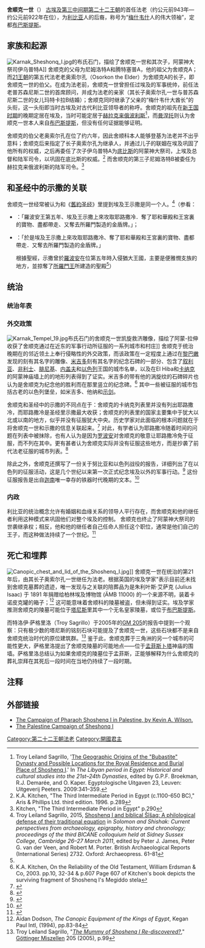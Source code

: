 {{Pharaoh Infobox 
| Name = 舍顺克一世
| Image = Sphinx of king Sheshonk.jpg
| Caption = 舍顺克一世的狮身人面像，现藏[[布鲁克林博物馆|布鲁克林博物馆]]
|ImageSize = 300
| Prenomen = Hedjkheperre Setepenre<br><br>''{{Unicode|ḥḏ-ḫpr-Rˁ stp.n-Rˁ}}''<br>“光芒四射是[[拉神|拉神]]的显像, 拉神的所选”<br><hiero>M23:t-L2:t-<-N5-S1-L1-N5-U19:N35-></hiero>
| NomenHiero=
| Nomen = Shoshenq Meriamun 舍顺克·梅里阿蒙<br>''{{Unicode|Ššnq mrj Jmn}}''<br>“阿蒙神钟爱的舍顺克”<br><hiero>G39-N5-<-M17-Y5:N35:N36-M8:M8-N35:N29-></hiero><br>'''转写：'''<br>Shoshenq Meriamun Netjerheqaiunu 舍顺克·梅里阿蒙·尼特杰赫凯乌努<br>''{{Unicode|Ššnq mrj Jmn nṯr hq3 Iwnw}}''<br>“阿蒙神钟爱的舍顺克，[[赫里奥波里斯|赫里奥波里斯]]的神圣统治者”<br><hiero>G39-N5-<-M8:M8-N35:N29-M17-Y5:N35:U7-R8-S38-O28-></hiero>|
 horus = Kanakht Meryre Sekhafemnisuterzematawy<br>''{{Unicode|kȝ nḫt mrj-Rˁ sḫˁj.f-m-nsw-r-zm3-t3wj}}''<br>“强壮的公牛，[[拉_(埃及神祇)|拉神]]笃爱者，合并二地的王者”
| horus_hiero = <hiero>E2:D36-N5:U7-s-N28:D36-I9:Aa13-M23:D21-M15:N19</hiero>
| nebty = Khaemsekhemtimihorsaaest Sehotepnetjeruemmaat<br>''{{Unicode|ḫˁj-m-sḫmtj-mj-Ḥr-z3-3st sḥtp-nṯrw-m-M3ˁt}}''<br>“以[[伊西斯|伊西斯]]的儿子[[荷鲁斯|荷鲁斯]]显现的双王冠，[[玛亚特|玛亚特]]神满意者”
| nebty_hiero = <hiero>-N28:D36:Aa13-S6-W19-G5-H8:Z1-Q1-X1:H8-S29-R4:X1*Q3-X1:Z2-R8-G17-H6</hiero>
| golden = Sekhempehti Huipedjut-9 Wernekhtutaunebu <br>''{{Unicode|sḫm-pḥtj ḥwj-pḏt-psḏt wr-nḫtw-(m)-t3w-nbw}}''<br>''He whose mighty power vanquishes the nine bows <small>(enemies of Egypt)</small>, he who is great of victories in all countries''
| golden_hiero = <hiero>-S42-F9:F9-V28-A24-D40-T10:THREE:THREE*THREE-G36:D21-n:xt:x*t-Z2:D40-N17:N17:N17-V30:Z7*THREE-</hiero>
| Reign = 约公元前943年——约公元前922年<ref>R. Krauss & D.A. Warburton "Chronological Table for the Dynastic Period" in Erik Hornung, Rolf Krauss & David Warburton (editors), ''Ancient Egyptian Chronology (Handbook of Oriental Studies)'', Brill, 2006. p.493</ref>
| Dynasty = [[第二十二王朝|第二十二王朝]] 
| Predecessor = [[普苏森尼斯二世|普苏森尼斯二世]]（[[第二十一王朝|第二十一王朝]]）
| Successor = [[奥索尔孔一世|奥索尔孔一世]]
| Spouse= 
{{plainlist|
*{{link-en|帕塔瑞斯尼斯|Patareshnes}}
*{{link-en|卡洛玛玛A|Karomama A}}
}}
| children       =
{{plainlist|
*[[奥索尔孔一世|奥索尔孔一世]]
*伊乌普特A
*尼姆洛特B
}}
| Father = 尼姆洛特A
| Mother = 腾特塞普A 
| Died = 约公元前922年
| Burial =
}}
'''舍顺克一世'''（{{lang-en| Sheshonk I }}） [[古埃及|古埃及]][[第三中间期|第三中间期]][[第二十二王朝|第二十二王朝]]的首任法老（约公元前943年—约公元前922年在位），为[[利比亚|利比亚]]人的后裔，称号为“[[梅什韦什|梅什韦什]]人的伟大领袖”，定都[[布巴斯提斯|布巴斯提斯]]。

==家族和起源==
[[File:Karnak_Sheshonq_I.jpg|thumb]]的布氏石门，描绘了舍顺克一世和其次子，阿蒙神大祭司伊乌普特A]]
舍顺克的父母为尼姆洛特A和腾特塞普A，他的祖父为舍顺克A；而[[埃及第二十一王朝|21王朝]]的第五代法老老奥索尔孔（Osorkon the Elder）为舍顺克A的长子，即舍顺克一世的伯父。在成为法老前，舍顺克一世曾担任过埃及的军事统帅，前任法老普苏森尼斯二世的首席顾问，并成为法老的亲家（其长子奥索尔孔一世与普苏森尼斯二世的女儿玛特卡拉B结婚）；舍顺克同时继承了父亲的“梅什韦什大酋长”的头衔，这一头衔即当时古埃及对古代利比亚领导者的称呼。舍顺克的祖先在[[新王国时期|新王国时期]]的晚期定居在埃及，当时可能定居于[[赫拉克来俄波利斯|赫拉克来俄波利斯]]<ref>Troy Leiland Sagrillo, '[https://cronfa.swan.ac.uk/Record/cronfa11518 The Geographic Origins of the "Bubastite" Dynasty and Possible Locations for the Royal Residence and Burial Place of Shoshenq I].' In ''The Libyan period in Egypt: Historical and cultural studies into the 21st–24th Dynasties'', edited by G.P.F. Broekman, R.J. Demarée, and O. Kaper. Egyptologische Uitgaven 23, Leuven: Uitgeverij Peeters. 2009:341–359.</ref>，而[[曼涅托|曼涅托]]则认为舍顺克一世本人来自[[布巴斯提斯|布巴斯提斯]]，但没有任何证据能够证明。

舍顺克的伯父老奥索尔孔在位了约六年，因此舍顺科本人能够登基为法老并不出乎意料；舍顺克后来指定了长子奥索尔孔为继承人，并通过儿子的联姻在埃及巩固了他所有的权威，之后再委任了次子伊乌普特A为[[底比斯|底比斯]]的阿蒙神大祭司，上埃及总督和陆军司令，以巩固在底比斯的权威。<ref>K.A. Kitchen, "The Third Intermediate Period in Egypt (c.1100-650 BC)," Aris & Phillips Ltd. third edition. 1996. p.289</ref> 而舍顺克的第三子尼姆洛特B被委任为赫拉克来俄波利斯的陆军司令。<ref>Kitchen, "The Third Intermediate Period in Egypt" p.290</ref>
{{clear}}
==和圣经中的示撒的关联==
舍顺克一世经常被认为和《[[舊約全書|舊約]][[圣经|圣经]]》里提到埃及王示撒是同一个人。<ref>Troy Leiland Sagrillo, 2015, [https://cronfa.swan.ac.uk/Record/cronfa13642 Shoshenq I and biblical Šîšaq: A philological defense of their traditional equation] in ''Solomon and Shishak: Current perspectives from archaeology, epigraphy, history and chronology; proceedings of the third BICANE colloquium held at Sidney Sussex College, Cambridge 26–27 March 2011'', edited by Peter J. James, Peter G. van der Veen, and Robert M. Porter. British Archaeological Reports (International Series) 2732. Oxford: Archaeopress. 61–81</ref>（{{cuv|列王纪上|11|40}}<ref name=attack>参看：
* {{cuv|列王纪上|14|25}}：「羅波安王第五年、埃及王示撒上來攻取耶路撒冷．奪了耶和華殿和王宮裏的寶物、盡都帶走、又奪去所羅門製造的金盾牌。」；
* {{cuv|歷代志下|12|2-9}}：「於是埃及王示撒上來攻取耶路撒冷、奪了耶和華殿和王宮裏的寶物、盡都帶走．又奪去所羅門製造的金盾牌。」</ref> 根據聖經，示撒曾於[[羅波安|羅波安]]在位第五年時入侵猶大王國，主要是便雅憫支族的地方，並掠奪了[[所羅門王|所羅門王]]所建造的聖殿<ref name=attack />）

==统治==
===统治年表===
===外交政策===
[[File:Karnak_Tempel_19.jpg|thumb]]布氏石门的舍顺克一世凯旋救济雕像，描绘了阿蒙-拉伸收获了舍顺克通过在近东的军事行动所征服的一系列城市和村庄]]
舍顺克于统治晚期在的邻近领土上奉行侵略性的外交政策，而该政策在一定程度上通过在[[黎巴嫩|黎巴嫩]]发现的刻有其名字的雕像、[[米吉多|米吉多]]刻有其名字的纪念石碑的一部分、包含了[[叙利亚|叙利亚]]、[[非利士|非利士]]、[[腓尼基|腓尼基]]、[[内盖夫|内盖夫]]和[[以色列|以色列]]王国的城市名单，以及在El Hiba和[[卡纳克|卡纳克]]的阿蒙神庙墙上的的地形列表得到了证实。米吉多的带有他的涡旋纹的石碑碎片也认为是舍顺克为纪念他的胜利而在那里竖立的纪念碑。<ref>K.A. Kitchen, On the Reliability of the Old Testament, William Erdsman & Co, 2003. pp.10, 32-34 & p.607 Page 607 of Kitchen's book depicts the surviving fragment of Shoshenq I's Megiddo stela</ref> 其中一些被征服的城市包括古老的以色列堡垒，如米吉多、他纳和[[示剑|示剑]]。

舍顺克和圣经中的示撒的不同点在于：舍顺克的卡纳克列表里并没有列出耶路撒冷，而耶路撒冷是圣经里示撒最大收获；舍顺克的列表里的国家主要集中于犹大以北或以南的地方，似乎并没有征服犹大中央。历史学家对此面临的根本问题就在于将舍顺克一世和示撒的信息关联起来。<ref>{{cite book|last=de Mieroop|first=Marc Van|title=A History of Ancient Egypt|year=2007|publisher=Blackwell Publishing|location=Malden, MA|isbn=9781405160711|pages=400}}</ref> 对此，有学者认为耶路撒冷随着时间的问题在列表中被抹除，也有人认为是因为[[羅波安|罗波安]]对舍顺克的敬意让耶路撒冷免于征服，而不列在其中。更有甚者认为舍顺克实际并没有征服这些地方，而是抄袭了前代法老征服的城市列表。<ref>{{cite web |url=http://www.biblicalarchaeology.org/daily/biblical-topics/hebrew-bible/did-pharaoh-sheshonq-attack-jerusalem/ |title=Did Pharaoh Sheshonq Attack Jerusalem |author=Biblical Archaeology Society Staff |date=27 March 2017 |website=Biblical History Daily |publisher=Biblical Archaeology Society |access-date=3 September 2017}}</ref>

除此之外，舍顺克还撰写了一份关于努比亚和以色列战役的报告，详细列出了在以色列的征服活动，这是几个世纪以来第一次正式纪念埃及以外的军事行动。<ref>{{cite book|last=de Mieroop|first=Marc Vab|title=A History of Ancient Egypt|year=2007|publisher=Blackwell Publishing|location=Malden, MA|isbn=9781405160711|pages=400}}</ref> 这份征服报告是出自[[迦南|迦南]]唯一幸存的铁器时代晚期的文本。<ref>{{cite encyclopedia |last=Finkelstein |first=Israel |author-link=Israel Finkelstein |editor1-last=Amit |editor1-first=Yairah |editor2-first=Ehud |editor2-last=Ben Zvi |editor3-last=Finkelstein |editor3-first=Israel |editor4-first=Oded |display-editors = 3 |editor4-last=Lipschits |encyclopedia=Essays on Ancient Israel in Its Near Eastern Context: A Tribute to Nadav Naʼaman |title=The Last Labayu: King Saul and the Expansion of the First North Israelite Territorial Entity |url=https://www.academia.edu/1070440/The_Last_Labayu_King_Saul_and_the_Expansion_of_the_First_North_Israelite_Territorial_Entity |year=2006 |publisher=Eisenbrauns |isbn=9781575061283 |pages=171. |access-date=2017-04-05}}</ref>
===内政===
利比亚的统治概念允许有婚姻和血缘关系的领导人平行存在，而舍顺克和他的继任者利用这种模式来巩固他们对整个埃及的控制。 舍顺克也终止了阿蒙神大祭司的世袭继承权；相反，他和他的继任者自己任命人担任这个职位，通常是他们自己的王子，而这种做法持续了一个世纪。<ref>{{cite book|last=De Mieroop|first=Marc Van|title=A History of Ancient Egypt|year=2007|publisher=Blackwell Publishing|location=Malden, MA|isbn=9781405160711|pages=400}}</ref>

==死亡和埋葬==
[[File:Canopic_chest_and_lid_of_the_Shoshenq_I.jpg|thumb]]]]
舍顺克一世在统治的第21年后，由其长子奥索尔孔一世继任为法老。根据英国的埃及学家"{{link-en|艾丹·多德森|Aidan Dodson}}表示目前还未找到舍顺克墓葬的遗迹，唯一发现与之关联的陪葬品为是朱利叶斯·艾萨克 (Julius Isaac) 于 1891 年捐赠给柏林埃及博物馆 (ÄMB 11000) 的一个来源不明，装着卡诺皮克罐的箱子；<ref>Aidan Dodson, ''The Canopic Equipment of the Kings of Egypt'', Kegan Paul Intl, (1994), pp.83-84</ref> 这可能意味着舍顺科的陵墓被盗，但未得到证实。埃及学家推测舍顺克的陵墓可能位于[[塔尼斯|塔尼斯]]里其中一个无名皇家陵墓，或位于[[布巴斯提斯|布巴斯提斯]]。

而特洛伊·萨格里洛（Troy Sagrillo）于2005年的[https://cronfa.swan.ac.uk/Record/cronfa11757 GM 205]的报告中提到一个观察：只有极少数的塔尼斯的铭刻石块可能提及了舍顺克一世，这些石块都不是来自舍顺克统治时代的原位建筑群。<ref>Troy Leiland Sagrillo, "[https://cronfa.swan.ac.uk/Record/cronfa11757 ''The Mummy of Shoshenq I Re-discovered?'']," [[Göttinger_Miszellen|Göttinger Miszellen]] 205 (2005), p.99</ref> 鉴于此，舍顺克葬于三角洲的另一个城市的可能性更大，萨格里洛提出了舍顺克陵墓的可能地点——位于[[孟菲斯_(埃及)|孟菲斯]][[卜塔|卜塔]]神庙的围墙。萨格里洛总结认为如果舍顺克的陵墓位于孟菲斯，正能够解释为什么舍顺克的葬礼崇拜在其死后一段时间在当地仍持续了一段时期。

==注释==
{{reflist}}

==外部链接==
*[https://web.archive.org/web/20080512172332/http://www.bibleinterp.com/articles/Wilson-Campaign_of_Shoshenq_I_1.htm The Campaign of Pharaoh Shoshenq I in Palestine, by Kevin A. Wilson.]
*[http://www.reshafim.org.il/ad/egypt/sheshonqi.htm The Palestine Campaign of Sheshonq I]

{{Pharaoh | Prev=[[普苏森尼斯二世|普苏森尼斯二世]] （第二十一王朝）| Dynasty=[[埃及第二十二王朝|第二十二王朝]] | Next=[[奥索尔孔一世|奥索尔孔一世]]}}

{{Commonscat| Sheshonk I }}
{{著名埃及统治者}}

{{Authority control}}
[[Category:第二十二王朝法老|Category:第二十二王朝法老]]
[[Category:開國君主|Category:開國君主]]